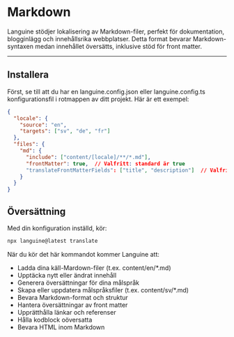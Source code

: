 # Markdown

Languine stödjer lokalisering av Markdown-filer, perfekt för dokumentation, blogginlägg och innehållsrika webbplatser. Detta format bevarar Markdown-syntaxen medan innehållet översätts, inklusive stöd för front matter.

---

## Installera

Först, se till att du har en languine.config.json eller languine.config.ts konfigurationsfil i rotmappen av ditt projekt. Här är ett exempel:

```json
{
  "locale": {
    "source": "en",
    "targets": ["sv", "de", "fr"]
  },
  "files": {
    "md": {
      "include": ["content/[locale]/**/*.md"],
      "frontMatter": true,  // Valfritt: standard är true
      "translateFrontMatterFields": ["title", "description"]  // Valfritt: specificera vilka front matter-fält som ska översättas
    }
  }
}
```

## Översättning

Med din konfiguration inställd, kör:

```bash
npx languine@latest translate
```

När du kör det här kommandot kommer Languine att:

- Ladda dina käll-Mardown-filer (t.ex. content/en/*.md)
- Upptäcka nytt eller ändrat innehåll
- Generera översättningar för dina målspråk
- Skapa eller uppdatera målspråksfiler (t.ex. content/sv/*.md)
- Bevara Markdown-format och struktur
- Hantera översättningar av front matter
- Upprätthålla länkar och referenser
- Hålla kodblock oöversatta
- Bevara HTML inom Markdown
